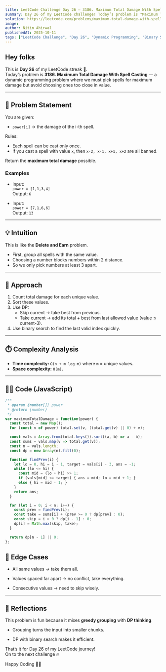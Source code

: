```yaml
---
title: LeetCode Challenge Day 26 — 3186. Maximum Total Damage With Spell Casting  
summary: Day 26 of my LeetCode challenge! Today’s problem is "Maximum Total Damage With Spell Casting". I explain the DP + binary search intuition, walk through the value grouping trick, analyze time and space complexity, and share my JavaScript solution.  
solution: https://leetcode.com/problems/maximum-total-damage-with-spell-casting/solutions/7265856/3186-maximum-total-damage-with-spell-cas-cznj
image:  
author: Nitin Ahirwal  
publishedAt: 2025-10-11  
tags: ["LeetCode Challenge", "Day 26", "Dynamic Programming", "Binary Search", "JavaScript", "Medium", "Portfolio"]  
---
```


## Hey folks

This is **Day 26** of my LeetCode streak 🚀.  
Today’s problem is **3186. Maximum Total Damage With Spell Casting** — a dynamic programming problem where we must pick spells for maximum damage but avoid choosing ones too close in value.

---

## 📌 Problem Statement

You are given:

- `power[i]` → the damage of the i-th spell.  

Rules:

- Each spell can be cast only once.  
- If you cast a spell with value `x`, then `x-2, x-1, x+1, x+2` are all banned.  

Return the **maximum total damage** possible.

### Examples

- Input:  
  `power = [1,1,3,4]`  
  Output: `6`  

- Input:  
  `power = [7,1,6,6]`  
  Output: `13`  

---

## 💡 Intuition

This is like the **Delete and Earn** problem.  
- First, group all spells with the same value.  
- Choosing a number blocks numbers within 2 distance.  
- So we only pick numbers at least 3 apart.  

---

## 🔑 Approach

1. Count total damage for each unique value.  
2. Sort these values.  
3. Use DP:  
   - Skip current → take best from previous.  
   - Take current → add its total + best from last allowed value (value ≤ current-3).  
4. Use binary search to find the last valid index quickly.  

---

## ⏱️ Complexity Analysis

- **Time complexity:** `O(n + m log m)` where `m` = unique values.  
- **Space complexity:** `O(m)`.  

---

## 🧑‍💻 Code (JavaScript)

```js
/**
 * @param {number[]} power
 * @return {number}
 */
var maximumTotalDamage = function(power) {
  const total = new Map();
  for (const v of power) total.set(v, (total.get(v) || 0) + v);

  const vals = Array.from(total.keys()).sort((a, b) => a - b);
  const sums = vals.map(v => total.get(v));
  const n = vals.length;
  const dp = new Array(n).fill(0);

  function findPrev(i) {
    let lo = 0, hi = i - 1, target = vals[i] - 3, ans = -1;
    while (lo <= hi) {
      const mid = (lo + hi) >> 1;
      if (vals[mid] <= target) { ans = mid; lo = mid + 1; }
      else { hi = mid - 1; }
    }
    return ans;
  }

  for (let i = 0; i < n; i++) {
    const prev = findPrev(i);
    const take = sums[i] + (prev >= 0 ? dp[prev] : 0);
    const skip = i > 0 ? dp[i - 1] : 0;
    dp[i] = Math.max(skip, take);
  }

  return dp[n - 1] || 0;
};
```

## 🧪 Edge Cases

- All same values → take them all.
    
- Values spaced far apart → no conflict, take everything.
    
- Consecutive values → need to skip wisely.
    

---

## 🎥 Reflections

This problem is fun because it mixes **greedy grouping** with **DP thinking**.

- Grouping turns the input into smaller chunks.
    
- DP with binary search makes it efficient.
    

That’s it for Day 26 of my LeetCode journey!  
On to the next challenge 🔥

Happy Coding 👨‍💻

